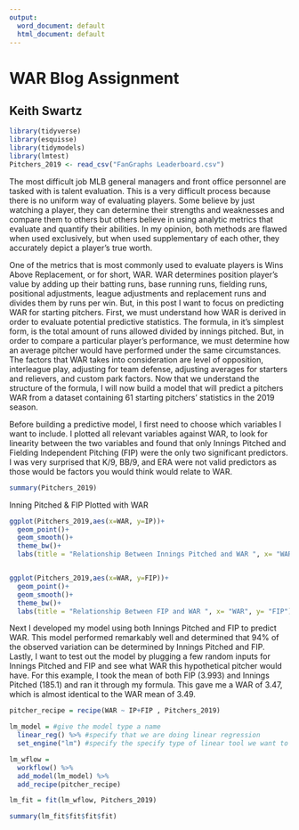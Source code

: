 ```yaml
---
output:
  word_document: default
  html_document: default
---
```

# WAR Blog Assignment
## Keith Swartz

```r
library(tidyverse)
library(esquisse)
library(tidymodels)
library(lmtest)
Pitchers_2019 <- read_csv("FanGraphs Leaderboard.csv")
```

The most difficult job MLB general managers and front office personnel are tasked with is talent evaluation. This is a very difficult process because there is no uniform way of evaluating players. Some believe by just watching a player, they can determine their strengths and weaknesses and compare them to others but others believe in using analytic metrics that evaluate and quantify their abilities. In my opinion, both methods are flawed when used exclusively, but when used supplementary of each other, they accurately depict a player's true worth.

One of the metrics that is most commonly used to evaluate players is Wins Above Replacement, or for short, WAR. WAR determines position player's value by adding up their batting runs, base running runs, fielding runs, positional adjustments, league adjustments and replacement runs and divides them by runs per win. But, in this post I want to focus on predicting WAR for starting pitchers. First, we must understand how WAR is derived in order to evaluate potential predictive statistics. The formula, in it's simplest form, is the total amount of runs allowed divided by innings pitched. But, in order to compare a particular player's performance, we must determine how an average pitcher would have performed under the same circumstances. The factors that WAR takes into consideration are level of opposition, interleague play, adjusting for team defense, adjusting averages for starters and relievers, and custom park factors. Now that we understand the structure of the formula, I will now build a model that will predict a pitchers WAR from a dataset containing 61 starting pitchers' statistics in the 2019 season.

Before building a predictive model, I first need to choose which variables I want to include. I plotted all relevant variables against WAR, to look for linearity between the two variables and found that only Innings Pitched and Fielding Independent Pitching (FIP) were the only two significant predictors. I was very surprised that K/9, BB/9, and ERA were not valid predictors as those would be factors you would think would relate to WAR. 

```r
summary(Pitchers_2019)
```


Inning Pitched & FIP Plotted with WAR
```r
ggplot(Pitchers_2019,aes(x=WAR, y=IP))+
  geom_point()+
  geom_smooth()+
  theme_bw()+
  labs(title = "Relationship Between Innings Pitched and WAR ", x= "WAR", y= "Innings Pitched")


ggplot(Pitchers_2019,aes(x=WAR, y=FIP))+
  geom_point()+
  geom_smooth()+
  theme_bw()+
  labs(title = "Relationship Between FIP and WAR ", x= "WAR", y= "FIP")
```


Next I developed my model using both Innings Pitched and FIP to predict WAR. This model performed remarkably well and determined that 94% of the observed variation can be determined by Innings Pitched and FIP. Lastly, I want to test out the model by plugging a few random inputs for Innings Pitched and FIP and see what WAR this hypothetical pitcher would have. For this example, I took the mean of both FIP (3.993) and Innings Pitched (185.1) and ran it through my formula. This gave me a WAR of 3.47, which is almost identical to the WAR mean of 3.49.  


```r
pitcher_recipe = recipe(WAR ~ IP+FIP , Pitchers_2019)

lm_model = #give the model type a name 
  linear_reg() %>% #specify that we are doing linear regression
  set_engine("lm") #specify the specify type of linear tool we want to use 

lm_wflow = 
  workflow() %>% 
  add_model(lm_model) %>% 
  add_recipe(pitcher_recipe)

lm_fit = fit(lm_wflow, Pitchers_2019)

summary(lm_fit$fit$fit$fit)
```




